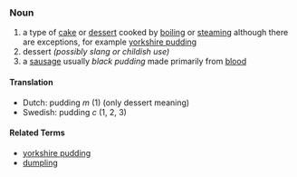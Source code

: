 ===Noun===

# a type of [[cake]] or [[dessert]] cooked by [[boiling]] or [[steaming]] although there are exceptions, for example [[yorkshire pudding]]
# dessert ''(possibly slang or childish use) ''
# a [[sausage]] usually ''black pudding'' made primarily from [[blood]]

==== Translation ====
*Dutch: pudding ''m'' (1) (only dessert meaning)
*Swedish: pudding ''c'' (1, 2, 3)

==== Related Terms ====

*[[yorkshire pudding]]
*[[dumpling]]